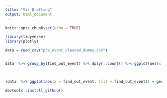 ```yaml
---
title: "Viz Drafting"
output: html_document
---
```


```r
knitr::opts_chunk$set(echo = TRUE)
```


```r
library(tidyverse)
library(plotly)
```



```r
data = read_csv("pre_event_cleaned_dummy.csv")


data  %>% group_by(find_out_event) %>% dplyr::count() %>% ggplot(aes(x = find_out_event, y = n)) + geom_bar()
 


(data  %>% ggplot(aes(x = find_out_event, fill = find_out_event)) + geom_bar()+ theme_minimal() + theme(axis.text.x = element_text(angle = 45, vjust = 0.5, hjust=1)) ) %>% plotly::ggplotly()
```



```r
devtools::install_github()
```

